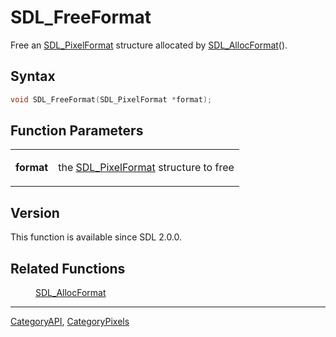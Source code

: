 = SDL_FreeFormat =

Free an [[SDL_PixelFormat]] structure allocated by [[SDL_AllocFormat]]().

== Syntax ==

<syntaxhighlight lang='c'>
void SDL_FreeFormat(SDL_PixelFormat *format);
</syntaxhighlight>

== Function Parameters ==

{|
|'''format'''
|the [[SDL_PixelFormat]] structure to free
|}

== Version ==

This function is available since SDL 2.0.0.

== Related Functions ==

:[[SDL_AllocFormat]]

----
[[CategoryAPI]], [[CategoryPixels]]


